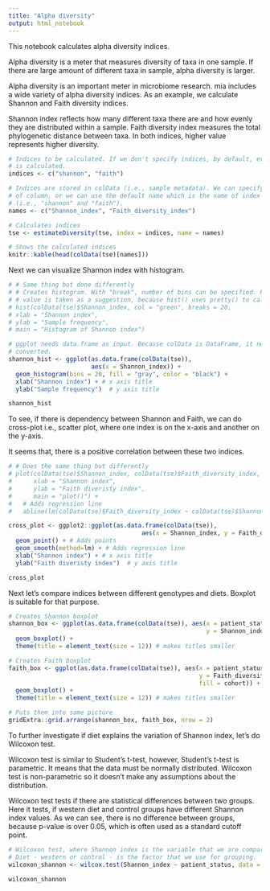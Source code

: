 ```yaml
---
title: "Alpha diversity"
output: html_notebook
---
```


This notebook calculates alpha diversity indices. 

Alpha diversity is a meter that measures diversity of taxa in one sample. 
If there are large amount of different taxa in sample, alpha diversity is larger. 

Alpha diversity is an important meter in microbiome research. mia includes a wide 
variety of alpha diversity indices. As an example, we calculate Shannon and 
Faith diversity indices.

Shannon index reflects how many different taxa there are and how evenly they are distributed within a sample. Faith diversity index
measures the total phylogenetic distance between taxa. In both indices, higher value
represents higher diversity. 

```r
# Indices to be calculated. If we don't specify indices, by default, every index
# is calculated.
indices <- c("shannon", "faith")

# Indices are stored in colData (i.e., sample metadata). We can specify the name
# of column, or we can use the default name which is the name of index 
# (i.e., "shannon" and "faith"). 
names <- c("Shannon_index", "Faith_diversity_index")

# Calculates indices
tse <- estimateDiversity(tse, index = indices, name = names)

# Shows the calculated indices
knitr::kable(head(colData(tse)[names]))
```

Next we can visualize Shannon index with histogram.

```r
# # Same thing but done differently
# # Creates histogram. With "break", number of bins can be specified. However, the
# # value is taken as a suggestion, because hist() uses pretty() to calculate breakpoints.
# hist(colData(tse)$Shannon_index, col = "green", breaks = 20,
# xlab = "Shannon index", 
# ylab = "Sample frequency", 
# main = "Histogram of Shannon index")

# ggplot needs data.frame as input. Because colData is DataFrame, it needs to be 
# converted. 
shannon_hist <- ggplot(as.data.frame(colData(tse)), 
                       aes(x = Shannon_index)) + 
  geom_histogram(bins = 20, fill = "gray", color = "black") +
  xlab("Shannon index") + # x axis title
  ylab("Sample frequency")  # y axis title

shannon_hist

```

To see, if there is dependency between Shannon and Faith, we can do cross-plot i.e., 
scatter plot, where one index is on the x-axis and another on the y-axis.

It seems that, there is a positive correlation between these two indices. 

```r
# # Does the same thing but differently
# plot(colData(tse)$Shannon_index, colData(tse)$Faith_diversity_index,
#      xlab = "Shannon index",
#      ylab = "Faith diveristy index",
#      main = "plot()") +
#   # Adds regression line
#   abline(lm(colData(tse)$Faith_diversity_index ~ colData(tse)$Shannon_index)) 

cross_plot <- ggplot2::ggplot(as.data.frame(colData(tse)), 
                                     aes(x = Shannon_index, y = Faith_diversity_index)) + 
  geom_point() + # Adds points
  geom_smooth(method=lm) + # Adds regression line
  xlab("Shannon index") + # x axis title
  ylab("Faith diveristy index")  # y axis title

cross_plot

```

Next let's compare indices between different genotypes and diets. Boxplot is 
suitable for that purpose. 

```r
# Creates Shannon boxplot 
shannon_box <- ggplot(as.data.frame(colData(tse)), aes(x = patient_status, 
                                                       y = Shannon_index, fill = cohort)) + 
  geom_boxplot() +
  theme(title = element_text(size = 12)) # makes titles smaller

# Creates Faith boxplot 
faith_box <- ggplot(as.data.frame(colData(tse)), aes(x = patient_status, 
                                                     y = Faith_diversity_index, 
                                                     fill = cohort)) + 
  geom_boxplot() +
  theme(title = element_text(size = 12)) # makes titles smaller

# Puts them into same picture
gridExtra::grid.arrange(shannon_box, faith_box, nrow = 2)

```

To further investigate if diet explains the variation of Shannon index, let's 
do Wilcoxon test. 

Wilcoxon test is similar to Student's t-test, however, Student's t-test is parametric.
It means that the data must be normally distributed. Wilcoxon test is non-parametric
so it doesn't make any assumptions about the distribution. 

Wilcoxon test tests if there are statistical differences between two groups. 
Here it tests, if western diet and control groups have different Shannon index values.
As we can see, there is no difference between groups, because p-value is over 0.05, 
which is often used as a standard cutoff point.

```r
# Wilcoxon test, where Shannon index is the variable that we are comparing. 
# Diet - western or control - is the factor that we use for grouping. 
wilcoxon_shannon <- wilcox.test(Shannon_index ~ patient_status, data = colData(tse))

wilcoxon_shannon
```



